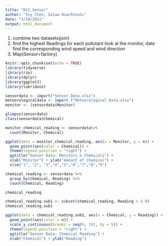 ```yaml
---
title: "DC3_Sensor"
author: "Ivy Chen, Salwa Ouachtouki"
date: "3/19/2021"
output: html_document
---
```


1. combine two datasets(join)
2. find the highest Readings for each pollutant
look at the monitor, date find the corresponding wind speed and wind direction
3. Map(Sensor+factory)


```r
knitr::opts_chunk$set(echo = TRUE)
library(tidyverse)
library(rio)
library(dplyr)
library(ggplot2)
library(lubridate)

sensordata <- import("Sensor Data.xlsx")
meteorologicaldata <- import ("Meteorological Data.xlsx")
monitor <- (sensordata$Monitor)

glimpse(sensordata)
class(sensordata$Chemical) 
```
```r
monitor_chemical_reading <- sensordata%>%
  count(Monitor, Chemical)
```

```r
ggplot(data = monitor_chemical_reading, aes(x = Monitor, y = n)) +
  geom_point(aes(color = Chemical)) + 
  theme(legend.position = "right") +
  ggtitle("Sensor Data: Monitors & Chemicals") +
  xlab("Monitor") + ylab("Amount of Chemical") +
  xlim("1", "2", "3","4","5","6","7","8","9")
```

```r
chemical_reading <- sensordata %>% 
  group_by(Chemical, Reading) %>% 
  count(Chemical, Reading)

chemical_reading 

chemical_reading.sub1 <- subset(chemical_reading, Reading > 5.0)
chemical_reading.sub1

ggplot(data = chemical_reading.sub1, aes(x = Chemical, y = Reading)) +
  geom_point(aes(color = n)) + 
  scale_y_continuous(breaks = seq(0, 101, by = 5)) +
  theme(legend.position = "right") +
  ggtitle("Sensor Data: Chemical Reading") +
  xlab("Chemical") + ylab("Reading") 

```
